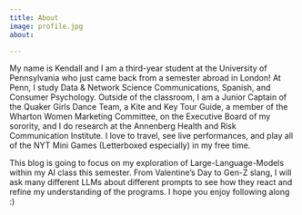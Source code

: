 ```yaml
---
title: About
image: profile.jpg
about:

---
```



My name is Kendall and I am a third-year student at the University of Pennsylvania who just came back from a semester abroad in London! At Penn, I study Data & Network Science Communications, Spanish, and Consumer Psychology. Outside of the classroom, I am a Junior Captain of the Quaker Girls Dance Team, a Kite and Key Tour Guide, a member of the Wharton Women Marketing Committee, on the Executive Board of my sorority, and I do research at the Annenberg Health and Risk Communication Institute. I love to travel, see live performances, and play all of the NYT Mini Games (Letterboxed especially) in my free time.

This blog is going to focus on my exploration of Large-Language-Models within my AI class this semester. From Valentine's Day to Gen-Z slang, I will ask many different LLMs about different prompts to see how they react and refine my understanding of the programs. I hope you enjoy following along :)